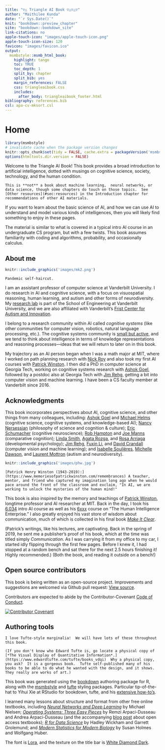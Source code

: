 ```yaml
---
title: "▽△ Triangle AI Book ▽△▽△▽"
author: "Maithilee Kunda"
date: "`r Sys.Date()`"
knit: "bookdown::preview_chapter"
site: "bookdown::bookdown_site"
link-citations: no
apple-touch-icon: "images/apple-touch-icon.png"
apple-touch-icon-size: 120
favicon: "images/favicon.ico"
output:
  msmbstyle::msmb_html_book:
    highlight: tango
    toc: TRUE
    toc_depth: 1
    split_by: chapter
    split_bib: yes
    margin_references: FALSE
    css: triangleaibook.css
    includes:
      after_body: triangleaibook_footer.html
bibliography: references.bib
csl: apa-cv-mksort.csl
---
```


# Home {-}

```r
library(msmbstyle)
# invalidate cache when the package version changes
knitr::opts_chunk$set(tidy = FALSE, cache.extra = packageVersion('msmbstyle'))
options(htmltools.dir.version = FALSE)
```

Welcome to the Triangle AI Book!  This book provides a broad introduction to artificial intelligence, dotted with musings on cognitive science, society, technology, and the human condition.

```marginfigure
This is **not** a book about machine learning,  neural networks, or data science, though some chapters do touch on those topics.  See [Other resources](#sec:resources) in the Introduction chapter for recommendations of other AI materials.
```

If you want to learn about the basic science of AI, and how we can use AI to understand and model various kinds of intelligences, then you will likely find something to enjoy in these pages.  

The material is similar to what is covered in a typical intro AI course in an undergraduate CS program, but with a few twists.  This book assumes familiarity with coding and algorithms, probability, and occasionally calculus.


## About me {-}

```r
knitr::include_graphics('images/mk2.png')
```
```marginfigure
Pandemic self-haircut.
```

I am an assistant professor of computer science at Vanderbilt University.  I do research in AI and cognitive science, with a focus on visuospatial reasoning, human learning, and autism and other forms of neurodiversity.  My [research lab](https://my.vanderbilt.edu/aivaslab) is part of the School of Engineering at Vanderbilt University, and we are also affiliated with Vanderbilt's [Frist Center for Autism and Innovation](https://www.vanderbilt.edu/autismandinnovation/).

I belong to a research community within AI called *cognitive systems* (like other communities for computer vision, robotics, natural language processing, etc.).  The cognitive systems community is [small but active](http://www.cogsys.org/), and we tend to think about intelligence in terms of knowledge representations and reasoning processes---ideas that we will return to later on in this book.

My trajectory as an AI person began when I was a math major at MIT, where I worked on path planning research with [Nick Roy](https://groups.csail.mit.edu/rrg/index.php?n=Main.HomePage) and also took my first AI courses with [Patrick Winston](https://people.csail.mit.edu/phw/).  I then did a PhD in computer science at Georgia Tech, working on cognitive systems research with [Ashok Goel](http://dilab.gatech.edu/ashok-k-goel/), followed by a postdoc also at Georgia Tech with [Jim Rehg](https://rehg.org/), getting a bit into computer vision and machine learning.  I have been a CS faculty member at Vanderbilt since 2016.



## Acknowledgments {-}

This book incorporates perspectives about AI, cognitive science, and other things from many colleagues, including: [Ashok Goel](http://dilab.gatech.edu/ashok-k-goel/) and [Michael Helms](https://www.cc.gatech.edu/~mhelms3/) (cognitive science, cognitive systems, and knowledge-based AI); [Nancy Nersessian](https://www.cc.gatech.edu/aimosaic/faculty/nersessian/) (philosophy of science and cognition & culture); [Eric Schumacher](http://control.gatech.edu/people/eschumacher/) (cognitive neuroscience); [Rob Hampton](https://hamptonlab.wordpress.com/robert-hampton-2/) and [Joe Manns](http://psychology.emory.edu/home/people/faculty/manns-joseph.html) (comparative cognition); [Linda Smith](https://cogdev.sitehost.iu.edu/people.html), [Agata Rozga](http://www.agatarozga.org/), and [Rosa Arriaga](https://sites.google.com/view/riarriaga/home) (developmental psychology); [Jim Rehg](https://rehg.org/), [Fuxin Li](http://web.engr.oregonstate.edu/~lif/), and [David Crandall](https://homes.luddy.indiana.edu/djcran/) (computer vision and machine learning); and [Isabelle Soulières](https://professeurs.uqam.ca/professeur/Soulieres.Isabelle/), [Michelle Dawson](https://autismcrisis.blogspot.com/p/michelle-dawson.html), and [Laurent Mottron](http://www.cenum.umontreal.ca/membres/2_titulaires/en_mottron_l.html) (autism and neurodiversity).

```r
knitr::include_graphics('images/phw.jpg')
```
```marginfigure
[Patrick Henry Winston (1943-2019):](https://www.memoriesofpatrickwinston.com/remembrances) A teacher, mentor, and friend who captured my imagination long ago when he would pace around the front of the classroom and exclaim, "In AI, we are working to unlock the mysteries of the human mind!"
```

This book is also inspired by the memory and teachings of [Patrick Winston](https://people.csail.mit.edu/phw/), longtime professor and AI researcher at MIT.  Back in the day, I took his  [6.034](https://ocw.mit.edu/courses/electrical-engineering-and-computer-science/6-034-artificial-intelligence-fall-2010/lecture-videos/) intro AI course as well as his [6xxx](https://courses.csail.mit.edu/6.803/index.html) course on "The Human Intelligence Enterprise."  I also greatly enjoyed his vast store of wisdom about communication, much of which is collected in his final book [*Make It Clear*](https://mitpress.mit.edu/books/make-it-clear).

(Patrick's writings, like his lectures, are captivating.  Back in the spring of 2019, he sent me a publisher's proof of his book, which at the time was titled simply *Communication*.  As I was carrying it from my office to my car, I started idly flipping through the first few pages.  Before I knew it, I had stopped at a random bench and sat there for the next 2.5 hours finishing it!  Highly recommended.)  (Both the book, and reading it outside on a bench!)


## Open source contributors {-}

This book is being written as an open-source project.  Improvements and suggestions are welcomed via Github pull request: [View source](https://github.com/mkunda/triangleaibook).

Contributors are expected to abide by the Contributor-Covenant [Code of Conduct](https://www.contributor-covenant.org/version/2/1/code_of_conduct/).

[![Contributor Covenant](https://img.shields.io/badge/Contributor%20Covenant-2.1-4baaaa.svg)](https://github.com/mkunda/triangleaibook/blob/main/CODE_OF_CONDUCT.md)

## Authoring tools {-}

```marginfigure
I love Tufte-style marginalia!  We will have lots of these throughout this book.
```

```marginfigure
(If you don't know who Edward Tufte is, go locate a physical copy of [*The Visual Display of Quantitative Information*.](https://www.edwardtufte.com/tufte/books_vdqi)  Why a physical copy, you ask?  It is a gorgeous book.  Tufte self-published many of his books to be able to do what he wanted with the design, and it shows.  They really are works of art.)
```

This book was generated using the [bookdown](https://www.bookdown.org) authoring package for R, along with the [msmbstyle](https://github.com/grimbough/msmbstyle) and [tufte](https://github.com/rstudio/tufte) styling packages.  Particular tip-of-the-hat to Yihui Xie at RStudio for bookdown, tufte, and his [extensive how-to's](https://bookdown.org/yihui/bookdown/).

I learned many lessons about structure and format from other free online textbooks, including [*Neural Networks and Deep Learning*](http://neuralnetworksanddeeplearning.com/) by Michael Nielsen; [*Operating Systems: Three Easy Pieces*](https://pages.cs.wisc.edu/~remzi/OSTEP/) by Remzi Arpaci-Dusseau and Andrea Arpaci-Dusseau (and the accompanying [blog post](http://from-a-to-remzi.blogspot.com/2014/01/the-case-for-free-online-books-fobs.html) about open access textbooks); [*R for Data Science*](https://r4ds.had.co.nz/) by Hadley Wickham and Garrett Grolemund; and [*Modern Statistics for Modern Biology*](https://www.huber.embl.de/msmb/index.html) by Susan Holmes and Wolfgang Huber.

The font is [Lora](https://fonts.google.com/specimen/Lora), and the texture on the title bar is [White Diamond Dark](https://www.transparenttextures.com/white-diamond-dark.html).